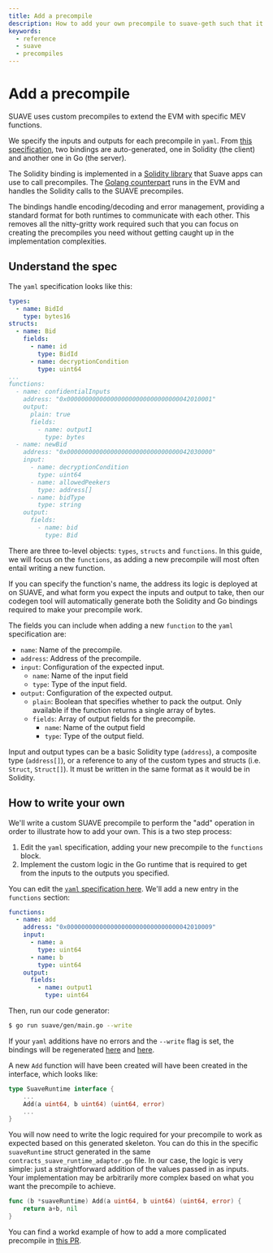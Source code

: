 ```yaml
---
title: Add a precompile
description: How to add your own precompile to suave-geth such that it is accessible in any builder solidity contract on SUAVE
keywords:
  - reference
  - suave
  - precompiles
---
```


# Add a precompile

SUAVE uses custom precompiles to extend the EVM with specific MEV functions.

We specify the inputs and outputs for each precompile in `yaml`. From [this specification](https://github.com/flashbots/suave-geth/blob/main/suave/gen/suave_spec.yaml), two bindings are auto-generated, one in Solidity (the client) and another one in Go (the server).

The Solidity binding is implemented in a [Solidity library](https://github.com/flashbots/suave-geth/blob/main/suave/sol/libraries/Suave.sol) that Suave apps can use to call precompiles. The [Golang counterpart](https://github.com/flashbots/suave-geth/blob/main/core/vm/contracts_suave_runtime_adapter.go) runs in the EVM and handles the Solidity calls to the SUAVE precompiles.

The bindings handle encoding/decoding and error management, providing a standard format for both runtimes to communicate with each other. This removes all the nitty-gritty work required such that you can focus on creating the precompiles you need without getting caught up in the implementation complexities.

## Understand the spec

The `yaml` specification looks like this:

```yaml
types:
  - name: BidId
    type: bytes16
structs:
  - name: Bid
    fields:
      - name: id
        type: BidId
      - name: decryptionCondition
        type: uint64
...
functions:
  - name: confidentialInputs
    address: "0x0000000000000000000000000000000042010001"
    output:
      plain: true
      fields:
        - name: output1
          type: bytes
  - name: newBid
    address: "0x0000000000000000000000000000000042030000"
    input:
      - name: decryptionCondition
        type: uint64
      - name: allowedPeekers
        type: address[]
      - name: bidType
        type: string
    output:
      fields:
        - name: bid
          type: Bid
```

There are three to-level objects: `types`, `structs` and `functions`. In this guide, we will focus on the `functions`, as adding a new precompile will most often entail writing a new function.

If you can specify the function's name, the address its logic is deployed at on SUAVE, and what form you expect the inputs and output to take, then our codegen tool will automatically generate both the Solidity and Go bindings required to make your precompile work.

The fields you can include when adding a new `function` to the `yaml` specification are:

- `name`: Name of the precompile.
- `address`: Address of the precompile.
- `input`: Configuration of the expected input. 
    - `name`: Name of the input field
    - `type`: Type of the input field.
- `output`: Configuration of the expected output.
    - `plain`: Boolean that specifies whether to pack the output. Only available if the function returns a single array of bytes.
    - `fields`: Array of output fields for the precompile.
        - `name`: Name of the output field
        - `type`: Type of the output field.

Input and output types can be a basic Solidity type (`address`), a composite type (`address[]`), or a reference to any of the custom types and structs (i.e. `Struct`, `Struct[]`). It must be written in the same format as it would be in Solidity.
    
## How to write your own

We'll write a custom SUAVE precompile to perform the "add" operation in order to illustrate how to add your own. This is a two step process:

1. Edit the `yaml` specification, adding your new precompile to the `functions` block.
2. Implement the custom logic in the Go runtime that is required to get from the inputs to the outputs you specified.

You can edit the [`yaml` specification here](https://github.com/flashbots/suave-geth/blob/main/suave/gen/suave_spec.yaml). We'll add a new entry in the `functions` section:

````yaml
functions:
  - name: add
    address: "0x0000000000000000000000000000000042010009"
    input:
      - name: a
        type: uint64
      - name: b
        type: uint64
    output:
      fields:
        - name: output1
          type: uint64
````

Then, run our code generator:

```bash
$ go run suave/gen/main.go --write
```

If your `yaml` additions have no errors and the `--write` flag is set, the bindings will be regenerated [here](https://github.com/flashbots/suave-geth/blob/main/suave/sol/libraries/Suave.sol) and [here](https://github.com/flashbots/suave-geth/blob/main/core/vm/contracts_suave_runtime_adapter.go).

A new `Add` function will have been created will have been created in the interface, which looks like:

```go
type SuaveRuntime interface {
    ...
    Add(a uint64, b uint64) (uint64, error)
    ...
}
```

You will now need to write the logic required for your precompile to work as expected based on this generated skeleton. You can do this in the specific `suaveRuntime` struct generated in the same `contracts_suave_runtime_adaptor.go` file. In our case, the logic is very simple: just a straightforward addition of the values passed in as inputs. Your implementation may be arbitrarily more complex based on what you want the precompile to achieve.

````go
func (b *suaveRuntime) Add(a uint64, b uint64) (uint64, error) {
    return a+b, nil
}
````

You can find a workd example of how to add a more complicated precompile in [this PR](https://github.com/flashbots/suave-geth/pull/66/files).